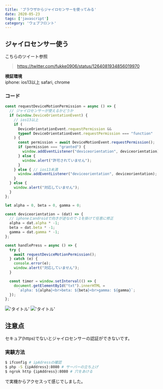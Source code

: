 ```yaml
---
title: 'ブラウザからジャイロセンサーを使ってみる'
date: 2020-05-23
tags: ['javascript']
category: 'ウェブフロント'
---
```


## ジャイロセンサー使う

こちらのツイート参照

> https://twitter.com/fukke0906/status/1264081934856019970

**検証環境**\
iphone: ios13以上 safari, chrome

### コード

```javascript
const requestDeviceMotionPermission = async () => {
  // ジャイロセンサーが使えるかどうか
  if (window.DeviceOrientationEvent) {
    // ios13以上
    if (
      DeviceOrientationEvent.requestPermission &&
      typeof DeviceOrientationEvent.requestPermission === "function"
    ) {
      const permission = await DeviceMotionEvent.requestPermission();
      if (permission === "granted") {
        window.addEventListener("deviceorientation", deviceorientation);
      } else {
        window.alert("許可されていません");
      }
    } else { // ios13未満
      window.addEventListener("deviceorientation", deviceorientation);
    }
  } else {
    window.alert("対応していません");
  }
};

let alpha = 0, beta = 0, gamma = 0;

const deviceorientation = (dat) => {
  // iphoneとandroidで向きが逆なので-1を掛けて任意に修正
  alpha = dat.alpha * -1;
  beta = dat.beta * -1;
  gamma = dat.gamma * -1;
};
```

```javascript
const handlePress = async () => {
  try {
    await requestDeviceMotionPermission();
  } catch (e) {
    console.error(e);
    window.alert("対応していません");
  }

  const timer = window.setInterval(() => {
    document.getElementById("txt").innerHTML =
      `alpha: ${alpha}<br>beta: ${beta}<br>gamma: ${gamma}`;
  });
};
```

!['タイトル'](./images/20200523-2.PNG) !['タイトル'](./images/20200523-1.PNG)

## 注意点

セキュア(https)でないとジャイロセンサーの認証ができないです。

### 実験方法

```zsh
$ ifconfig # ipAdressの確認
$ php -S {ipAddress}:8080 # サーバーの立ち上げ
$ ngrok http {ipAddress}:8080 # 穴をあける
```

で実機からアクセスって感じでしました。
